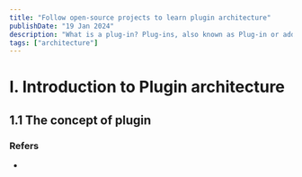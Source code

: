 ```yaml
---
title: "Follow open-source projects to learn plugin architecture"
publishDate: "19 Jan 2024"
description: "What is a plug-in? Plug-ins, also known as Plug-in or addin, addon, etc."
tags: ["architecture"]
---
```


# I. Introduction to Plugin architecture
## 1.1 The concept of plugin


### Refers
- [](https://juejin.cn/post/6844904102862782471?searchId=202401291619329DBA6003B1F09EC9943D)
